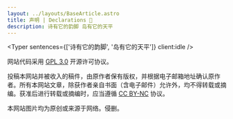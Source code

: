 ```yaml
---
layout: ../layouts/BaseArticle.astro
title: 声明 | Declarations 📃
description: 诗有它的韵脚 岛有它的天平
---
```



<Typer sentences={['诗有它的韵脚', '岛有它的天平']} client:idle />

网站代码采用 [GPL 3.0](https://www.gnu.org/licenses/gpl-3.0.en.html) 开源许可协议。

投稿本网站并被收入的稿件，由原作者保有版权，并根据电子邮箱地址确认原作者。所有本网站文章，除获作者亲自书面（含电子邮件）允许外，均不得转载或摘编。获准后进行转载或摘编时，应当遵循 [CC BY-NC](https://creativecommons.org/licenses/by-nc) 协议。

本网站图片均为原创或来源于网络。侵删。
